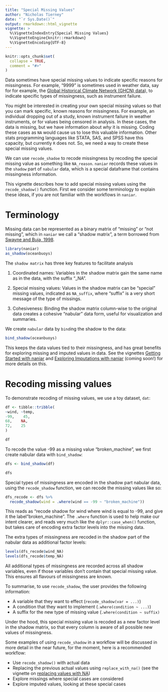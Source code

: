 ```yaml
---
title: "Special Missing Values"
author: "Nicholas Tierney"
date: "`r Sys.Date()`"
output: rmarkdown::html_vignette
vignette: >
  %\VignetteIndexEntry{Special Missing Values}
  %\VignetteEngine{knitr::rmarkdown}
  %\VignetteEncoding{UTF-8}
---
```


```r
knitr::opts_chunk$set(
  collapse = TRUE,
  comment = "#>"
)
```

Data sometimes have special missing values to indicate specific reasons for missingness. For example, "9999" is sometimes used in weather data, say for for example, the [Global Historical Climate Network (GHCN) data](https://www.ncdc.noaa.gov/ghcn-daily-description)), to indicate specific types of missingness, such as instrument failure.

You might be interested in creating your own special missing values so that you can mark specific, known reasons for missingness. For example, an individual dropping out of a study, known instrument failure in weather instruments, or for values being censored in analysis. In these cases, the data is missing, but we have information about _why_ it is missing. Coding these cases as `NA` would cause us to lose this valuable information. Other stats programming languages like STATA, SAS, and SPSS have this capacity, but currently `R` does not. So, we need a way to create these special missing values.

We can use `recode_shadoe` to recode missingness by recoding the special missing value as something like `NA_reason`. `naniar` records these values in the `shadow` part of `nabular` data, which is a special dataframe that contains missingness information. 

This vignette describes how to add special missing values using the
`recode_shadow()` function. First we consider some terminology to explain these ideas, if you are not familiar with the workflows in `naniar`.

# Terminology

Missing data can be represented as a binary matrix of "missing" or "not missing", which in `naniar` we call a "shadow matrix", a term borrowed from [Swayne and Buja, 1998](https://www.researchgate.net/publication/2758672_Missing_Data_in_Interactive_High-Dimensional_Data_Visualization).

```r
library(naniar)
as_shadow(oceanbuoys)
```

The `shadow matrix` has three key features to facilitate analysis

1. Coordinated names: Variables in the shadow matrix gain the same name as in the data, with the suffix "_NA".

2. Special missing values: Values in the shadow matrix can be "special" missing values, indicated as `NA_suffix`, where "suffix" is a very short message of the type of missings.

3. Cohesiveness: Binding the shadow matrix column-wise to the original data creates a cohesive "nabular" data form, useful for visualization and summaries.

We create `nabular` data by `bind`ing the shadow to the data:

```r
bind_shadow(oceanbuoys)
```

This keeps the data values tied to their missingness, and has great benefits for exploring missing and imputed values in data. See the vignettes [Getting Started with naniar](http://naniar.njtierney.com/articles/getting-started-w-naniar.html) and [Exploring Imputations with naniar]() (coming soon!) for more details on this.

# Recoding missing values

To demonstrate recoding of missing values, we use a toy dataset, `dat`:

```r
df <- tibble::tribble(
~wind, ~temp,
-99,    45,
68,    NA,
72,    25
)

df
```

To recode the value -99 as a missing value "broken_machine", we first create nabular data with `bind_shadow`:

```r

dfs <- bind_shadow(df)

dfs
```

Special types of missingness are encoded in the shadow part nabular data, using the `recode_shadow` function, we can recode the missing values like so:

```r
dfs_recode <- dfs %>% 
  recode_shadow(wind = .where(wind == -99 ~ "broken_machine"))
```

This reads as "recode shadow for wind where wind is equal to -99, and give it the label "broken_machine". The `.where` function is used to help make our intent clearer, and reads very much like the `dplyr::case_when()` function, but takes care of encoding extra factor levels into the missing data.

The extra types of missingness are recoded in the shadow part of the nabular data as additional factor levels:

```r
levels(dfs_recode$wind_NA)
levels(dfs_recode$temp_NA)
```

All additional types of missingness are recorded across all shadow variables, even if those variables don't contain that special missing value. This ensures all flavours of missingness are known.

To summarise, to use `recode_shadow`, the user provides the following information:

* A variable that they want to effect (`recode_shadow(var = ...)`)
* A condition that they want to implement (`.where(condition ~ ...)`)
* A suffix for the new type of missing value (`.where(condition ~ suffix)`

Under the hood, this special missing value is recoded as a new factor level in the shadow matrix, so that every column is aware of all possible new values of missingness.

Some examples of using `recode_shadow` in a workflow will be discussed in more detail in the near future, for the moment, here is a recommended workflow:

* Use `recode_shadow()` with actual data
* Replacing the previous actual values using `replace_with_na()` (see the vignette on [replacing values with NA](http://naniar.njtierney.com/articles/replace-with-na.html))
* Explore missings where special cases are considered
* Explore imputed values, looking at these special cases
